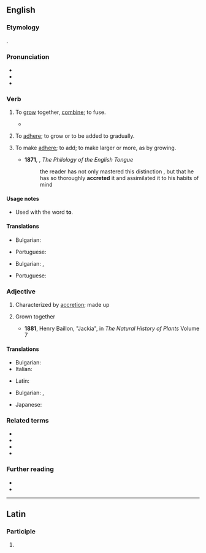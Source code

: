 ==English==
{{was wotd|2007|October|16}}

===Etymology===
{{back-form|en|accretion}}.

===Pronunciation===
* {{a|UK|US}}{{IPA|en|/əˈkɹiːt/|/əˈkɹit/}}
* {{audio|en|en-us-accrete.ogg|Audio (US)}}
* {{rhymes|en|iːt}}

===Verb===
{{en-verb}}

# {{lb|en|intransitive}} To [[grow]] together, [[combine]]; to fuse.
#: {{ux|en|Astronomers believe the Earth began to '''accrete''' more than 4.6 billion years ago.}}
#* {{quote-journal|en|author=Natalie Angier|title=The Moon comes around again &#91;print version: Revisiting a moon that still has secrets to reveal: Supermoon revives interest in its violent origins and hidden face, ''International New York Times'', 10 September 2014, p.&nbsp;8&#93;|url=http://www.nytimes.com/2014/09/09/science/revisiting-the-moon.html|work={{w|The New York Times}}|date=7 September 2014|passage=According to the reigning hypothesis, about 4.5 billion years ago, shortly after Earth had '''accreted''' down into a sphere from its little slub of circumsolar material, another newborn planet &#91;[[Theia]]&#93;, still shaky on its feet, slammed obliquely into Earth with terrifying force.}}
# {{lb|en|intransitive}} To [[adhere]]; to grow or to be added to gradually.
# {{lb|en|transitive}} To make [[adhere]]; to add; to make larger or more, as by growing.
#* '''1871''', {{w|John Earle (professor)|John Earle}}, ''The Philology of the English Tongue''
#*:the reader has not only mastered this distinction , but that he has so thoroughly '''accreted''' it and assimilated it to his habits of mind

====Usage notes====
* {{sense|to fuse}} Used with the word '''to'''.

====Translations====
{{trans-top|to grow together}}
* Bulgarian: {{t|bg|сраствам се}}
{{trans-mid}}
* Portuguese: {{t+|pt|acrescer}}
{{trans-bottom}}

{{trans-top|To adhere; to grow (to); to be added.}}
* Bulgarian: {{t+|bg|прилепвам}}, {{t+|bg|нараствам}}
{{trans-mid}}
* Portuguese: {{t+|pt|acrescer}}
{{trans-bottom}}

{{trans-top|To make adhere; to add.}}
{{trans-mid}}
{{trans-bottom}}

===Adjective===
{{en-adj|-}}

# Characterized by [[accretion]]; made up
#: {{usex|en|'''accrete''' matter}}
# {{lb|en|botany}} Grown together
#* '''1881''', Henry Baillon, "Jackia", in ''The Natural History of Plants'' Volume 7
#*:{{quote|en|Fruit coriaceous, crowned with '''accrete''' calyx}}

====Translations====
{{trans-top|characterized by accretion}}
* Bulgarian: {{t+|bg|сраснат}}
* Italian: {{t+|it|accreto}}
{{trans-mid}}
* Latin: {{t|la|accrētus}}
{{trans-bottom}}

{{trans-top|(botany) Grown together}}
* Bulgarian: {{t+|bg|сраснат}}, {{t|bg|срастнал се}}
{{trans-mid}}
* Japanese: {{t|ja|共生の|tr=きょうせい の,kyōsei no|sc=Jpan}}
{{trans-bottom}}

===Related terms===
* {{l|en|accrescence}}
* {{l|en|accrescent}}
* {{l|en|accretion}}
* {{l|en|accretive}}

===Further reading===
* {{R:OneLook}}
* {{R:Webster 1913}}

----

==Latin==

===Participle===
{{la-part-form|accrēte}}

# {{inflection of|la|accrētus||voc|m|s}}